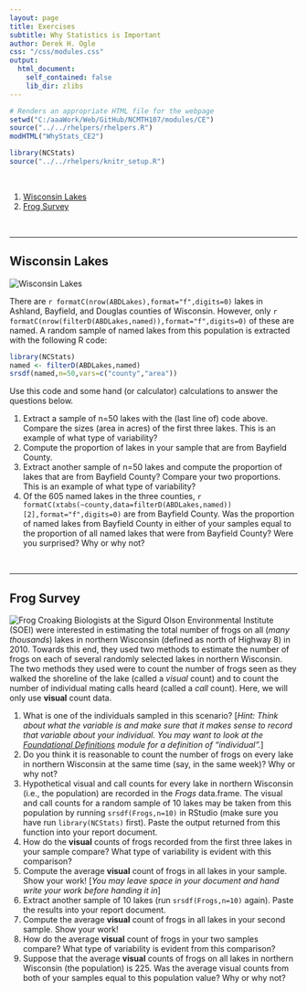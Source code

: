 ```yaml
---
layout: page
title: Exercises
subtitle: Why Statistics is Important
author: Derek H. Ogle
css: "/css/modules.css"
output:
  html_document:
    self_contained: false
    lib_dir: zlibs
---
```


```r
# Renders an appropriate HTML file for the webpage
setwd("C:/aaaWork/Web/GitHub/NCMTH107/modules/CE")
source("../../rhelpers/rhelpers.R")
modHTML("WhyStats_CE2")
```

```r
library(NCStats)
source("../../rhelpers/knitr_setup.R")
```

&nbsp;

1. [Wisconsin Lakes](#wisconsin_lakes)
1. [Frog Survey](#frog-survey)

&nbsp;

----

## Wisconsin Lakes
<img src="zimgs/wisconsin-lakes.jpg" alt="Wisconsin Lakes" class="img-right">

There are `r formatC(nrow(ABDLakes),format="f",digits=0)` lakes in Ashland, Bayfield, and Douglas counties of Wisconsin. However, only `r formatC(nrow(filterD(ABDLakes,named)),format="f",digits=0)` of these are named. A random sample of named lakes from this population is extracted with the following R code:

```r
library(NCStats)
named <- filterD(ABDLakes,named)
srsdf(named,n=50,vars=c("county","area"))
```

Use this code and some hand (or calculator) calculations to answer the questions below.

1. Extract a sample of n=50 lakes with the (last line of) code above. Compare the sizes (area in acres) of the first three lakes. This is an example of what type of variability?
1. Compute the proportion of lakes in your sample that are from Bayfield County.
1. Extract another sample of n=50 lakes and compute the proportion of lakes that are from Bayfield County? Compare your two proportions. This is an example of what type of variability?
1. Of the 605 named lakes in the three counties, `r formatC(xtabs(~county,data=filterD(ABDLakes,named))[2],format="f",digits=0)` are from Bayfield County. Was the proportion of named lakes from Bayfield County in either of your samples equal to the proportion of all named lakes that were from Bayfield County?  Were you surprised?  Why or why not?

&nbsp;

----

## Frog Survey
<img src="zimgs/frog-croaking.jpg" alt="Frog Croaking" class="img-right">
Biologists at the Sigurd Olson Environmental Institute (SOEI) were interested in estimating the total number of frogs on all (*many thousands*) lakes in northern Wisconsin (defined as north of Highway 8) in 2010. Towards this end, they used two methods to estimate the number of frogs on each of several randomly selected lakes in northern Wisconsin. The two methods they used were to count the number of frogs seen as they walked the shoreline of the lake (called a *visual* count) and to count the number of individual mating calls heard (called a *call* count). Here, we will only use **visual** count data.

1. What is one of the individuals sampled in this scenario? [*Hint: Think about what the variable is and make sure that it makes sense to record that variable about your individual. You may want to look at the [Foundational Definitions](http://derekogle.com/NCMTH107/modules/FoundationalDefns) module for a definition of "individual".*]
1. Do you think it is reasonable to count the number of frogs on every lake in northern Wisconsin at the same time (say, in the same week)? Why or why not?
1. Hypothetical visual and call counts for every lake in northern Wisconsin (i.e., the population) are recorded in the *Frogs* data.frame. The visual and call counts for a random sample of 10 lakes may be taken from this population by running `srsdf(Frogs,n=10)` in RStudio (make sure you have run `library(NCStats)` first). Paste the output returned from this function into your report document.
1. How do the **visual** counts of frogs recorded from the first three lakes in your sample compare? What type of variability is evident with this comparison?
1. Compute the average **visual** count of frogs in all lakes in your sample. Show your work! [*You may leave space in your document and hand write your work before handing it in*]
1. Extract another sample of 10 lakes (run `srsdf(Frogs,n=10)` again). Paste the results into your report document.
1. Compute the average **visual** count of frogs in all lakes in your second sample. Show your work!
1. How do the average **visual** count of frogs in your two samples compare? What type of variability is evident from this comparison?
1. Suppose that the average **visual** counts of frogs on all lakes in northern Wisconsin (the population) is 225. Was the average visual counts from both of your samples equal to this population value? Why or why not?
